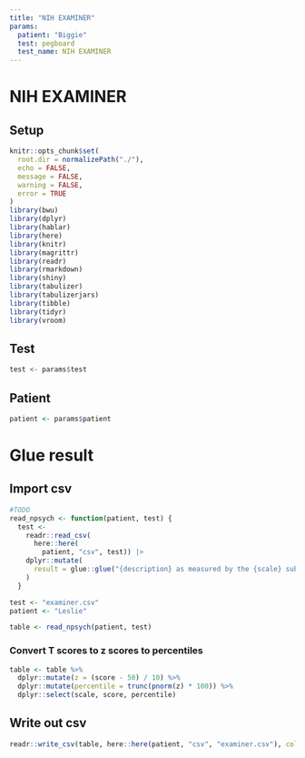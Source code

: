 ```yaml
---
title: "NIH EXAMINER"
params:
  patient: "Biggie"
  test: pegboard
  test_name: NIH EXAMINER
---
```


# NIH EXAMINER

## Setup

```r
knitr::opts_chunk$set(
  root.dir = normalizePath("./"),
  echo = FALSE,
  message = FALSE,
  warning = FALSE,
  error = TRUE
)
library(bwu)
library(dplyr)
library(hablar)
library(here)
library(knitr)
library(magrittr)
library(readr)
library(rmarkdown)
library(shiny)
library(tabulizer)
library(tabulizerjars)
library(tibble)
library(tidyr)
library(vroom)
```

## Test

```r
test <- params$test
```

## Patient

```r
patient <- params$patient
```

# Glue result

## Import csv

```r
#TODO
read_npsych <- function(patient, test) {
  test <-
    readr::read_csv(
      here::here(
        patient, "csv", test)) |>
    dplyr::mutate(
      result = glue::glue("{description} as measured by the {scale} subtest was {range}.")
    )
  }
```

```r
test <- "examiner.csv"
patient <- "Leslie"
```

```r
table <- read_npsych(patient, test)
```

### Convert T scores to z scores to percentiles

```r
table <- table %>%
  dplyr::mutate(z = (score - 50) / 10) %>%
  dplyr::mutate(percentile = trunc(pnorm(z) * 100)) %>%
  dplyr::select(scale, score, percentile)
```

## Write out csv

```r
readr::write_csv(table, here::here(patient, "csv", "examiner.csv"), col_names = TRUE, na = "")
```
